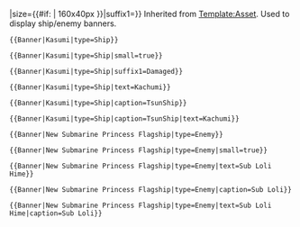 <noinclude>{{AssetTemplateList}}</noinclude><includeonly>{{Asset|{{{1|}}}|type={{{type|}}}|asset=Banner|caption={{#if: {{{text|}}} | {{{text}}} | {{{caption|}}} }}|size={{#if: {{{small|}}} | 160x40px }}|suffix1={{{suffix1|}}}}}</includeonly><noinclude>
Inherited from [[Template:Asset]]. Used to display ship/enemy banners.
<pre>{{Banner|Kasumi|type=Ship}}</pre>
{{Banner|Kasumi|type=Ship}}

<pre>{{Banner|Kasumi|type=Ship|small=true}}</pre>
{{Banner|Kasumi|type=Ship|small=true}}

<pre>{{Banner|Kasumi|type=Ship|suffix1=Damaged}}</pre>
{{Banner|Kasumi|type=Ship|suffix1=Damaged}}

<pre>{{Banner|Kasumi|type=Ship|text=Kachumi}}</pre>
{{Banner|Kasumi|type=Ship|text=Kachumi}}

<pre>{{Banner|Kasumi|type=Ship|caption=TsunShip}}</pre>
{{Banner|Kasumi|type=Ship|caption=TsunShip}}

<pre>{{Banner|Kasumi|type=Ship|caption=TsunShip|text=Kachumi}}</pre>
{{Banner|Kasumi|type=Ship|caption=TsunShip|text=Kachumi}}

<pre>{{Banner|New Submarine Princess Flagship|type=Enemy}}</pre>
{{Banner|New Submarine Princess Flagship|type=Enemy}}

<pre>{{Banner|New Submarine Princess Flagship|type=Enemy|small=true}}</pre>
{{Banner|New Submarine Princess Flagship|type=Enemy|small=true}}

<pre>{{Banner|New Submarine Princess Flagship|type=Enemy|text=Sub Loli Hime}}</pre>
{{Banner|New Submarine Princess Flagship|type=Enemy|text=Sub Loli Hime}}

<pre>{{Banner|New Submarine Princess Flagship|type=Enemy|caption=Sub Loli}}</pre>
{{Banner|New Submarine Princess Flagship|type=Enemy|caption=Sub Loli}}

<pre>{{Banner|New Submarine Princess Flagship|type=Enemy|text=Sub Loli Hime|caption=Sub Loli}}</pre>
{{Banner|New Submarine Princess Flagship|type=Enemy|text=Sub Loli Hime|caption=Sub Loli}}
</noinclude>